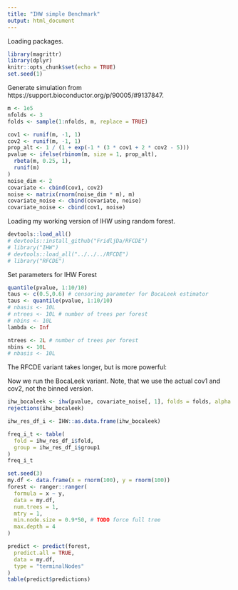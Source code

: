 ```yaml
---
title: "IHW simple Benchmark"
output: html_document
---
```



Loading packages.
```r
library(magrittr)
library(dplyr)
knitr::opts_chunk$set(echo = TRUE)
set.seed(1)
```

Generate simulation from https://support.bioconductor.org/p/90005/#9137847. 

```r
m <- 1e5
nfolds <- 3
folds <- sample(1:nfolds, m, replace = TRUE)

cov1 <- runif(m, -1, 1)
cov2 <- runif(m, -1, 1)
prop_alt <- 1 / (1 + exp(-1 * (3 * cov1 + 2 * cov2 - 5)))
pvalue <- ifelse(rbinom(m, size = 1, prop_alt),
  rbeta(m, 0.25, 1),
  runif(m)
)
noise_dim <- 2
covariate <- cbind(cov1, cov2)
noise <- matrix(rnorm(noise_dim * m), m)
covariate_noise <- cbind(covariate, noise)
covariate_noise <- cbind(cov1, noise)
```

Loading my working version of IHW using random forest. 
```r
devtools::load_all()
# devtools::install_github("FridljDa/RFCDE")
# library("IHW")
# devtools::load_all("../../../RFCDE")
# library("RFCDE")
```


Set parameters for IHW Forest
```r
quantile(pvalue, 1:10/10)
taus <- c(0.5,0.6) # censoring parameter for BocaLeek estimator
taus <- quantile(pvalue, 1:10/10)
# nbasis <- 10L
# ntrees <- 10L # number of trees per forest
# nbins <- 10L
lambda <- Inf

ntrees <- 2L # number of trees per forest
nbins <- 10L
# nbasis <- 10L
```

The RFCDE variant takes longer, but is more powerful:

Now we run the BocaLeek variant. Note, that we use the actual cov1 and cov2, not the binned version.
```r
ihw_bocaleek <- ihw(pvalue, covariate_noise[, 1], folds = folds, alpha = 0.1, strat = "BocaLeek", ntrees = ntrees, taus = taus, nbins = nbins, lambda = lambda)
rejections(ihw_bocaleek)
```

```r
ihw_res_df_i <- IHW::as.data.frame(ihw_bocaleek)

freq_i_t <- table(
  fold = ihw_res_df_i$fold,
  group = ihw_res_df_i$group1
)
freq_i_t
```

```r
set.seed(3)
my.df <- data.frame(x = rnorm(100), y = rnorm(100))
forest <- ranger::ranger(
  formula = x ~ y,
  data = my.df,
  num.trees = 1,
  mtry = 1,
  min.node.size = 0.9*50, # TODO force full tree
  max.depth = 4
)

predict <- predict(forest,
  predict.all = TRUE,
  data = my.df,
  type = "terminalNodes"
)
table(predict$predictions)
```
